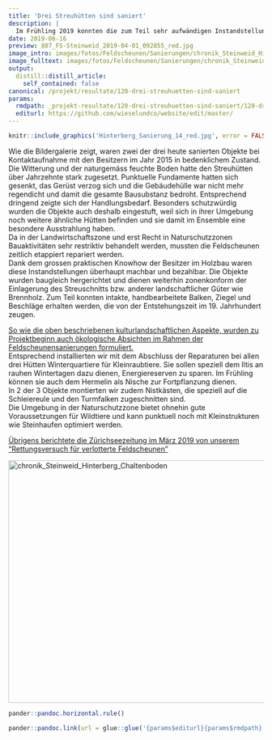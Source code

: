 ```yaml
---
title: 'Drei Streuhütten sind saniert'
description: |
  Im Frühling 2019 konnten die zum Teil sehr aufwändigen Instandstellungen dreier kulturlandschaftlich bedeutender Streuhütten in Schönenberg erfolgreich abgeschlossen werden.  Unser Projekt unterstützte die Sanierungen ideell und finanziell, doch zum Erfolg trugen hauptsächlich die initiativen Besitzer der Feldscheunen bei. Ihnen gilt ein grosses Dankeschön, dass uns diese regionaltypischen Bauten für weitere Jahrzehnte von der traditionellen Bewirtschaftung der Streuwiesen erzählen. Erfahren Sie in Bild und Wort, wie die Objekte saniert und ökologisch aufgewertet wurden.
date: 2019-06-16
preview: 807_FS-Steinweid_2019-04-01_092855_red.jpg
image_intro: images/fotos/Feldscheunen/Sanierungen/chronik_Steinweid_Hinterberg_Chaltenboden/807_FS-Steinweid_2019-04-01_092855_red.jpg
image_fulltext: images/fotos/Feldscheunen/Sanierungen/chronik_Steinweid_Hinterberg_Chaltenboden/Hinterberg_Sanierung_14_red.jpg
output:
  distill::distill_article:
    self_contained: false
canonical: /projekt/resultate/120-drei-streuhuetten-sind-saniert
params:
  rmdpath: _projekt-resultate/120-drei-streuhuetten-sind-saniert/120-drei-streuhuetten-sind-saniert.Rmd
  editurl: https://github.com/wieselundco/website/edit/master/
---
```



```r
knitr::include_graphics('Hinterberg_Sanierung_14_red.jpg', error = FALSE) #images/fotos/Feldscheunen/Sanierungen/chronik_Steinweid_Hinterberg_Chaltenboden/Hinterberg_Sanierung_14_red.jpg
```

Wie die Bildergalerie zeigt, waren zwei der drei heute sanierten Objekte
bei Kontaktaufnahme mit den Besitzern im Jahr 2015 in bedenklichem
Zustand. Die Witterung und der naturgemäss feuchte Boden hatte den
Streuhütten über Jahrzehnte stark zugesetzt. Punktuelle Fundamente
hatten sich gesenkt, das Gerüst verzog sich und die Gebäudehülle war
nicht mehr regendicht und damit die gesamte Bausubstanz bedroht.
Entsprechend dringend zeigte sich der Handlungsbedarf. Besonders
schutzwürdig wurden die Objekte auch deshalb eingestuft, weil sich in
ihrer Umgebung noch weitere ähnliche Hütten befinden und sie damit im
Ensemble eine besondere Ausstrahlung haben.   
Da in der Landwirtschaftszone und erst Recht in Naturschutzzonen
Bauaktivitäten sehr restriktiv behandelt werden, mussten die
Feldscheunen zeitlich etappiert repariert werden.   
Dank dem grossen praktischen Knowhow der Besitzer im Holzbau waren diese
Instandstellungen überhaupt machbar und bezahlbar. Die Objekte wurden
baugleich hergerichtet und dienen weiterhin zonenkonform der Einlagerung
des Streuschnitts bzw. anderer landschaftlicher Güter wie Brennholz. Zum
Teil konnten intakte, handbearbeitete Balken, Ziegel und Beschläge
erhalten werden, die von der Entstehungszeit im 19. Jahrhundert zeugen. 

[So wie die oben beschriebenen kulturlandschaftlichen Aspekte, wurden zu
Projektbeginn auch ökologische Absichten im Rahmen der
Feldscheunensanierungen formuliert.  
](http://www.wieselundco.ch/projekt/massnahmen/62-wir-unterstuetzen-die-instanstellung-von-feldscheunen)Entsprechend
installierten wir mit dem Abschluss der Reparaturen bei allen drei
Hütten Winterquartiere für Kleinraubtiere. Sie sollen speziell dem Iltis
an rauhen Wintertagen dazu dienen, Energiereserven zu sparen. Im
Frühling können sie auch dem Hermelin als Nische zur Fortpflanzung
dienen.    
In 2 der 3 Objekte montierten wir zudem Nistkästen, die speziell auf die
Schleiereule und den Turmfalken zugeschnitten sind.   
Die Umgebung in der Naturschutzzone bietet ohnehin gute Voraussetzungen
für Wildtiere und kann punktuell noch mit Kleinstrukturen wie
Steinhaufen optimiert werden. 

[Übrigens berichtete die Zürichseezeitung im März 2019 von unserem
"Rettungsversuch für verlotterte
Feldscheunen"](https://www.zsz.ch/horgen/ein-neues-leben-fuer-verwahrloste-feldscheunen/story/17783632)

<!-- {gallery}fotos/Feldscheunen/Sanierungen/chronik\_Steinweid\_Hinterberg\_Chaltenboden{/gallery} -->

<a data-flickr-embed="true" href="https://www.flickr.com/photos/193617721@N08/albums/72157719600588784" title="chronik_Steinweid_Hinterberg_Chaltenboden"><img src="https://live.staticflickr.com/65535/51341169649_39fdd9400f_z.jpg" width="640" height="480" alt="chronik_Steinweid_Hinterberg_Chaltenboden"></a><script async src="//embedr.flickr.com/assets/client-code.js" charset="utf-8"></script>

```r
pander::pandoc.horizontal.rule()

pander::pandoc.link(url = glue::glue('{params$editurl}{params$rmdpath}'),text = 'Artikel bearbeiten')
```

<!--http://wieselundco.ch/projekt/resultate/120-drei-streuhuetten-sind-saniert-->
